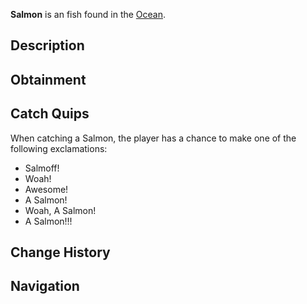{{FishInfobox
|image          = Salmon.png
|rarity         = Uncommon
|sea            = First Sea
|location       = [[Ocean]]
|sublocation    = Freshwater
|sources        = Fishing Rod
|radar_location = 
|xp             = 90
|weather        = Rain, Clear
|time           = 
|season         = Spring, Winter
|bait           = Worm
|base_weight    = 10
|base_value     = 130
|weight_range   = 6
|base_chance    = 70
|base_resil     = 70
}}
'''Salmon''' is an {{Rarity|Uncommon}} fish found in the [[Ocean]].

== Description ==
{{Description|Salmon are visually known for their silver skin and streamlined bodies. They are extremely strong swimmers and leapers, making them a difficult catch. You can find these Ocean Salmon in any deep bodies of salt water, and some freshwaters.|Bestiary Entry}}

== Obtainment ==
{{Description|Found in oceans and some freshwaters.|Bestiary Hint}}
{{Fish Availability|
Ancient Isle/Algae Hunt
Atlantis/Surrounding Ocean
FischFright/Frightful Pool
Forsaken Shores/Algae Hunt
Golden Tide
LEGO Pool/Studolodon Hunt
Lovestorm/Normal
Lovestorm/Supercharged
Lucky Event/Blarney McBreeze
Lucky Event/O'Mango Goldgrin
Lucky Event/Plumrick O'Luck
Lucky Event/Rowdy McCharm
Lucky Event/Sunny O'Coin
Megalodon Hunt/Eclipse and Weekend
Megalodon Hunt/Normal
Mushgrove Swamp/Algae Hunt
Northern Summit/Surrounding Ocean
Ocean
Ocean/Deep Ocean
Ocean/Harvesters Spike
Ocean/The Arch
Orca Migration/Ancient
Orca Migration/Normal
Roslit Bay/Surrounding Ocean
Snowcap Island/Algae Hunt
Snowcap Island/Surrounding Ocean
Whale Migration/Moby
Whale Migration/Normal
|top_rods      = 
Training Rod\147438.9\152723.31;
Leviathan's Fang Rod\131209.82\139738.22;
Trident Rod\131196.75\88079.15;
Free Spirit Rod\128481.03\87859.77;
Astralhook Rod\127692.32\59289.42;
Flimsy Rod\111141.61\99502.51;
Seraphic Rod\122097.73\124116.11;
No-Life Rod\123319.31\122537.74;
Fast Rod\120549.94\120549.94;
Ethereal Prism Rod\126565.8\94313.87;
Depthseeker Rod\119511.07\94926.09;
Avalanche Rod\118196.47\86402.6;
Verdant Shear Rod\117466.13\103713.35;
Blazebringer Rod\117451.79\97813.54;
Zeus Rod\116614.42\103647.34;
Volcanic Rod\113870.94\82710.7;
Challenger's Rod\113188.21\111378.53;
Rod Of The Forgotten Fang\111265.25\112635.99;
Rod Of The Depths\107501.66\100869.25;
Rod Of The Exalted One\103542.61\100309.88;
Steady Rod\61878.61\48023.95
|recommended   = Training Rod
}}

== Catch Quips ==
When catching a Salmon, the player has a chance to make one of the following exclamations:
* Salmoff!
* Woah!
* Awesome!
* A Salmon!
* Woah, A Salmon!
* A Salmon!!!

== Change History ==
{{Change History|{{subst:Current Version}}}}

== Navigation ==
{{Fish Navbox|Ocean}}